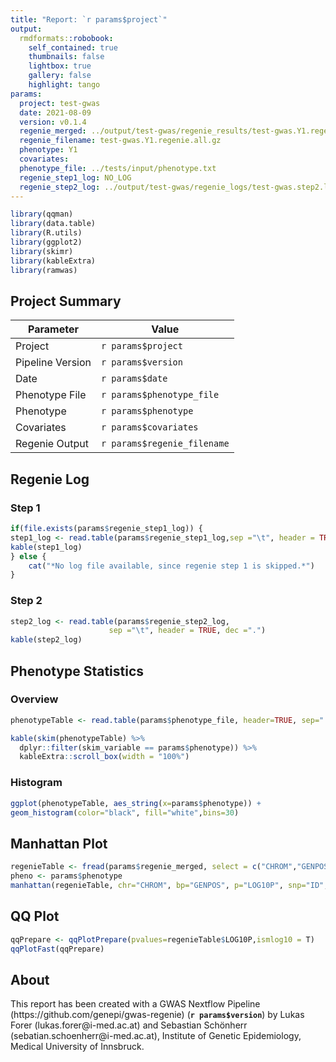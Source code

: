 ```yaml
---
title: "Report: `r params$project`"
output:
  rmdformats::robobook:
    self_contained: true
    thumbnails: false
    lightbox: true
    gallery: false
    highlight: tango
params:
  project: test-gwas
  date: 2021-08-09
  version: v0.1.4
  regenie_merged: ../output/test-gwas/regenie_results/test-gwas.Y1.regenie.all.gz
  regenie_filename: test-gwas.Y1.regenie.all.gz
  phenotype: Y1
  covariates:
  phenotype_file: ../tests/input/phenotype.txt
  regenie_step1_log: NO_LOG
  regenie_step2_log: ../output/test-gwas/regenie_logs/test-gwas.step2.log
---
```


```r
library(qqman)
library(data.table)
library(R.utils)
library(ggplot2)
library(skimr)
library(kableExtra)
library(ramwas)
```

## Project Summary

| Parameter     | Value                                      |
| ------------- |--------------------------------------------|
| Project       | `r params$project`                         |
| Pipeline Version       | `r params$version`                |
| Date       | `r params$date`                         |
| Phenotype File      | `r params$phenotype_file`            |
| Phenotype       | `r params$phenotype`                     |
| Covariates       | `r params$covariates`                     |
| Regenie Output      | `r params$regenie_filename`             |

## Regenie Log

### Step 1

```r
if(file.exists(params$regenie_step1_log)) {
step1_log <- read.table(params$regenie_step1_log,sep ="\t", header = TRUE, dec =".")
kable(step1_log)
} else {
    cat("*No log file available, since regenie step 1 is skipped.*")
}
```

### Step 2

```r
step2_log <- read.table(params$regenie_step2_log,
                      sep ="\t", header = TRUE, dec =".")
kable(step2_log)
```

## Phenotype Statistics

### Overview

```r
phenotypeTable <- read.table(params$phenotype_file, header=TRUE, sep=" ", dec = ".")

kable(skim(phenotypeTable) %>%
  dplyr::filter(skim_variable == params$phenotype)) %>%
  kableExtra::scroll_box(width = "100%")
```

### Histogram
```r
ggplot(phenotypeTable, aes_string(x=params$phenotype)) +
geom_histogram(color="black", fill="white",bins=30)
```

## Manhattan Plot

```r
regenieTable <- fread(params$regenie_merged, select = c("CHROM","GENPOS","LOG10P","ID"), header=TRUE)
pheno <- params$phenotype
manhattan(regenieTable, chr="CHROM", bp="GENPOS", p="LOG10P", snp="ID", logp= FALSE, cex = 0.3, col = c("blue4", "orange3"))
```

## QQ Plot

```r
qqPrepare <- qqPlotPrepare(pvalues=regenieTable$LOG10P,ismlog10 = T)
qqPlotFast(qqPrepare)
```

## About
This report has been created with a GWAS Nextflow Pipeline (https://github.com/genepi/gwas-regenie) (**`r params$version`**) by Lukas Forer (lukas.forer@i-med.ac.at) and Sebastian Schönherr (sebatian.schoenherr@i-med.ac.at), Institute of Genetic Epidemiology, Medical University of Innsbruck.
